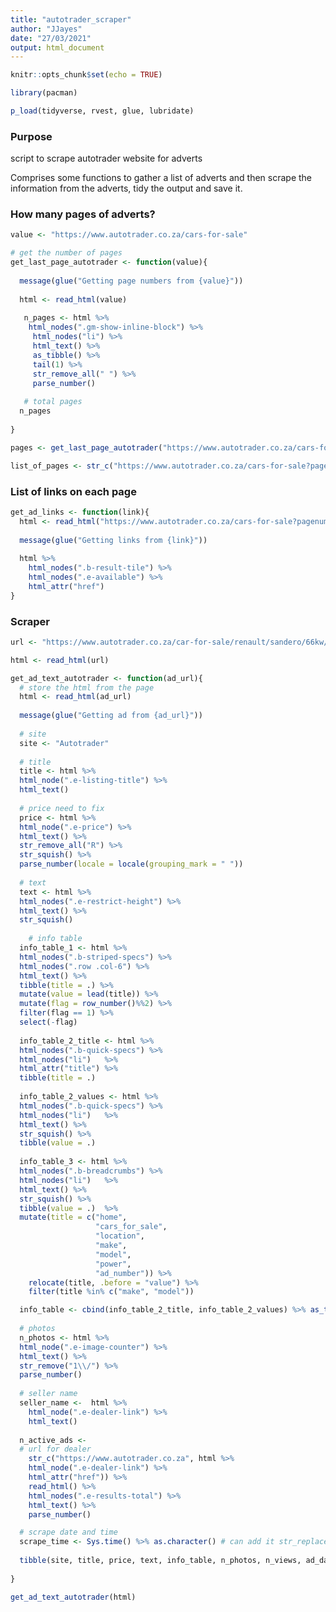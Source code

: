 ```yaml
---
title: "autotrader_scraper"
author: "JJayes"
date: "27/03/2021"
output: html_document
---
```


```r
knitr::opts_chunk$set(echo = TRUE)

library(pacman)

p_load(tidyverse, rvest, glue, lubridate)

```

### Purpose

script to scrape autotrader website for adverts

Comprises some functions to gather a list of adverts and then scrape the information from the adverts, tidy the output and save it.

### How many pages of adverts?

```r

value <- "https://www.autotrader.co.za/cars-for-sale"

# get the number of pages
get_last_page_autotrader <- function(value){
  
  message(glue("Getting page numbers from {value}"))
  
  html <- read_html(value)
  
   n_pages <- html %>% 
    html_nodes(".gm-show-inline-block") %>% 
     html_nodes("li") %>% 
     html_text() %>% 
     as_tibble() %>% 
     tail(1) %>% 
     str_remove_all(" ") %>% 
     parse_number()
  
   # total pages
  n_pages
  
}

pages <- get_last_page_autotrader("https://www.autotrader.co.za/cars-for-sale")

list_of_pages <- str_c("https://www.autotrader.co.za/cars-for-sale?pagenumber=", 1:pages) %>% as_tibble()

```

### List of links on each page

```r
get_ad_links <- function(link){
  html <- read_html("https://www.autotrader.co.za/cars-for-sale?pagenumber=6")
  
  message(glue("Getting links from {link}"))
  
  html %>% 
    html_nodes(".b-result-tile") %>% 
    html_nodes(".e-available") %>% 
    html_attr("href")
}

```


### Scraper

```r

url <- "https://www.autotrader.co.za/car-for-sale/renault/sandero/66kw/25936938"

html <- read_html(url)

get_ad_text_autotrader <- function(ad_url){
  # store the html from the page
  html <- read_html(ad_url)
  
  message(glue("Getting ad from {ad_url}"))
  
  # site
  site <- "Autotrader"
  
  # title
  title <- html %>% 
  html_node(".e-listing-title") %>% 
  html_text() 
  
  # price need to fix
  price <- html %>% 
  html_node(".e-price") %>%
  html_text() %>% 
  str_remove_all("R") %>% 
  str_squish() %>% 
  parse_number(locale = locale(grouping_mark = " "))
  
  # text
  text <- html %>% 
  html_nodes(".e-restrict-height") %>% 
  html_text() %>% 
  str_squish()
  
    # info table
  info_table_1 <- html %>% 
  html_nodes(".b-striped-specs") %>% 
  html_nodes(".row .col-6") %>% 
  html_text() %>% 
  tibble(title = .) %>% 
  mutate(value = lead(title)) %>% 
  mutate(flag = row_number()%%2) %>% 
  filter(flag == 1) %>% 
  select(-flag)
  
  info_table_2_title <- html %>% 
  html_nodes(".b-quick-specs") %>% 
  html_nodes("li")   %>%  
  html_attr("title") %>% 
  tibble(title = .)
  
  info_table_2_values <- html %>% 
  html_nodes(".b-quick-specs") %>% 
  html_nodes("li")   %>%  
  html_text() %>% 
  str_squish() %>% 
  tibble(value = .)  
  
  info_table_3 <- html %>% 
  html_nodes(".b-breadcrumbs") %>% 
  html_nodes("li")   %>%  
  html_text() %>% 
  str_squish() %>% 
  tibble(value = .)  %>% 
  mutate(title = c("home", 
                   "cars_for_sale",
                   "location",
                   "make",
                   "model",
                   "power",
                   "ad_number")) %>% 
    relocate(title, .before = "value") %>% 
    filter(title %in% c("make", "model"))

  info_table <- cbind(info_table_2_title, info_table_2_values) %>% as_tibble() %>% rbind(info_table_1, info_table_3)
    
  # photos
  n_photos <- html %>% 
  html_node(".e-image-counter") %>% 
  html_text() %>% 
  str_remove("1\\/") %>% 
  parse_number()
  
  # seller name
  seller_name <-  html %>% 
    html_node(".e-dealer-link") %>% 
    html_text()
  
  n_active_ads <- 
  # url for dealer
    str_c("https://www.autotrader.co.za", html %>% 
    html_node(".e-dealer-link") %>% 
    html_attr("href")) %>% 
    read_html() %>% 
    html_nodes(".e-results-total") %>% 
    html_text() %>% 
    parse_number()

  # scrape date and time
  scrape_time <- Sys.time() %>% as.character() # can add it str_replace_all('[[:punct:] ]+', "_")
  
  tibble(site, title, price, text, info_table, n_photos, n_views, ad_date, seller_name, location, n_active_ads, scrape_time)
  
}
```


```r

get_ad_text_autotrader(html)

```




